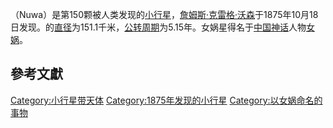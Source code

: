 {{Infobox Planet
|width           = 25em
|name            = 150 Nuwa
|symbol          = 
|background      = #FFFFC0
|image           = 
|caption         = 
|discovery_ref   = <ref>[http://cfa-www.harvard.edu/iau/lists/NumberedMPs.htm Harvard, Numbered MPs]</ref>
|discoverer      = [[詹姆斯·克雷格·沃森|詹姆斯·克雷格·沃森]]
|discovered      = 1875年
|discovery_site   = <!-- ''discovery_site'' -->
|mp_name         =   <!--(Minor planet name)-->
|named_after     =  [[女娲|女娲]]
|mp_category     =   [[小行星帶|小行星帶]]
|alt_names       =   <!--(Alternative names)-->
|orbit_ref       = <ref>[ftp://ftp.lowell.edu/pub/elgb/astorb.html elgb at lowel.edu]</ref>
|epoch           = 
|aphelion        = 3.370 [[天文單位|AU]]
|perihelion      = 2.591 [[天文單位|AU]]
|semimajor       = 2.981 [[天文單位|AU]]
|eccentricity    = 0.131
|period          =  5.15 [[年|年]]
|avg_speed       =   <!--(Average orbital speed)-->
|inclination     =  2.19°
|asc_node        =   <!--(Longitude of ascending node)-->
|mean_anomaly    = 
|arg_peri        =   <!--(Argument of perihelion)-->
|satellites      = 
|dimensions      = 151.1 km
|mass            = 
|density         = 
|surface_grav    =   <!--(Equatorial surface gravity)-->
|escape_velocity = 
|sidereal_day    = 8.14 [[hour|hour]]s <!-- was called "rotation period" -->
|axial_tilt      = 
|pole_ecliptic_lat =   <!--(Pole ecliptic latitude)-->
|pole_ecliptic_lon =   <!--(Pole ecliptic longitude)-->
|albedo          = 0.040<ref name="dorothy">[http://dorothy.as.arizona.edu/DSN/IRAS/index_iras.html DSN data] {{webarchive|url=https://web.archive.org/web/20040604205319/http://dorothy.as.arizona.edu/DSN/IRAS/index_iras.html |date=2004-06-04 }}</ref>
|temp_name1      = 
|mean_temp_1     = 
|max_temp_1      = 
|temp_name2      = 
|max_temp_2      = 
|spectral_type   =   [[C-type_asteroid|C]]<ref name="SPIFF">[http://spiff.rit.edu/richmond/parallax/phot/LCSUMPUB.TXT 5 SPIFF]</ref>
|abs_magnitude   =   8.23
}}
'''{{BASEPAGENAME}}'''（Nuwa）是第150颗被人类发现的[[小行星|小行星]]，[[詹姆斯·克雷格·沃森|詹姆斯·克雷格·沃森]]于1875年10月18日发现。{{BASEPAGENAME}}的[[直径|直径]]为151.1千米，[[公转周期|公转周期]]为5.15年。女娲星得名于[[中国神话|中国神话]]人物[[女娲|女娲]]。

== 參考文獻 ==

{{reflist}}
{{beltasteroid-stub}}
{{Minor Planet Number|(149)[[蛇髮妖星|蛇髮妖星]]|(151)[[裕神星|裕神星]]}}

[[Category:小行星带天体|Category:小行星带天体]]
[[Category:1875年发现的小行星|Category:1875年发现的小行星]]
[[Category:以女娲命名的事物|Category:以女娲命名的事物]]